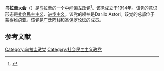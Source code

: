 '''乌拉圭大会'''（{{lang-es|Asamblea Uruguay}}）是[[乌拉圭|乌拉圭]]的一个[[中间偏左|中间偏左]]政党<ref>{{Cite web |url=http://www.larepublica.com.uy/politica/378785-lanzan-el-frente-liber-seregni |title=Lanzan el Frente Liber Seregni |access-date=2020-11-15 |archive-date=2009-12-03 |archive-url=https://web.archive.org/web/20091203133954/http://www.larepublica.com.uy/politica/378785-lanzan-el-frente-liber-seregni |dead-url=no }}</ref>。该党成立于1994年。该党的意识形态是[[社会民主主义|社会民主主义]]、[[进步主义|进步主义]]。该党的领袖是Danilo Astori。该党的总部位于[[蒙得维的亚|蒙得维的亚]]。该党是[[广泛阵线_(乌拉圭)|广泛阵线]]和[[圣保罗论坛|圣保罗论坛]]的成员。

==参考文献==
{{reflist}}
{{乌拉圭政党}}

[[Category:乌拉圭政党|Category:乌拉圭政党]]
[[Category:社会民主主义政党|Category:社会民主主义政党]]